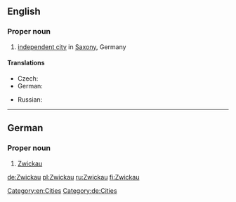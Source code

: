 ==English==
{{wikipedia}}

===Proper noun===
{{en-proper noun}}

# [[independent city]] in [[Saxony]], Germany

====Translations====
{{trans-top|city in Germany}}
* Czech: {{t-|cs|Cvikov|m}}
* German: {{t+|de|Zwickau|n}}
{{trans-mid}}
* Russian: {{t-|ru|Цвиккау|m|tr=Cvíkkau, Cvikkáu}} {{indeclinable}}
{{trans-bottom}}

[[Category:en:Cities]]

----

==German==
{{wikipedia|lang=de}}

===Proper noun===
{{head|de|proper noun|g=n}}

# [[Zwickau#English|Zwickau]]

[[Category:de:Cities]]

[[de:Zwickau]]
[[pl:Zwickau]]
[[ru:Zwickau]]
[[fi:Zwickau]]